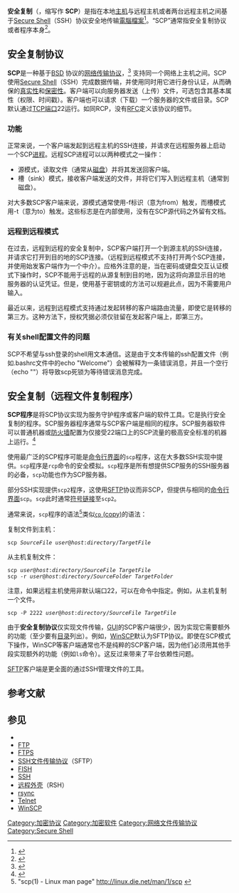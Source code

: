 {{NoteTA
|G1=IT
}}
{{校对翻译}}

'''安全复制'''（{{lang-en|'''secure copy'''}}，缩写作 '''SCP'''）是指在本地[[主机|主机]]与远程主机或者两台远程主机之间基于[[Secure_Shell|Secure Shell]]（SSH）协议安全地传输[[電腦檔案|電腦檔案]]<ref>{{cite web |url = http://www.computerhope.com/unix/scp.htm |title = Linux and Unix scp command |access-date = 4 August 2015 |archive-date=2018-02-21 |archive-url = https://web.archive.org/web/20180221035435/https://www.computerhope.com/unix/scp.htm |dead-url=no }}</ref>。“SCP”通常指安全复制协议或者程序本身<ref name="Pechanec">{{cite web |url = https://blogs.oracle.com/janp/entry/how_the_scp_protocol_works |title= How the SCP protocol works |access-date=4 August 2015 |last=Pechanec |first=Jan |author-link=Jan Pechanec |website = Jan Pechanec's weblog |publisher=Oracle |dead-url=yes |archive-url = https://web.archive.org/web/20151011151316/https://blogs.oracle.com/janp/entry/how_the_scp_protocol_works |archive-date=2015-10-11 }}</ref>。

== 安全复制协议 ==
'''SCP'''是一种基于[[BSD|BSD]] {{tsl|en|Rcp (Unix)||RCP}}协议的[[网络传输协议|网络传输协议]]，<ref>{{Cite web|url=http://nixdoc.net/man-pages/FreeBSD/scp.1.html#HISTORY|title=scp - FreeBSD (history section)|accessdate=25 June 2012|archive-date=2021-02-25|archive-url=https://web.archive.org/web/20210225130353/https://nixdoc.net/man-pages/FreeBSD/scp.1.html#HISTORY|dead-url=no}}</ref> 支持同一个网络上主机之间{{tsl|en|File transfer|传输文件}}。SCP使用[[Secure_Shell|Secure Shell]]（SSH）完成数据传输，并使用同时用它进行身份认证，从而确保{{tsl|en|Data in transit|数据传输时}}的[[信息安全|真实性]]和[[保密|保密性]]。客户端可以向服务器发送（上传）文件，可选包含其基本属性（权限、时间戳）。客户端也可以请求（下载）一个服务器的文件或目录。SCP默认通过[[通訊埠|TCP端口]]22运行。如同RCP，没有[[RFC|RFC]]定义该协议的细节。

=== 功能 ===
正常来说，一个客户端发起到远程主机的SSH连接，并请求在远程服务器上启动一个SCP[[进程|进程]]。远程SCP进程可以以两种模式之一操作：
* 源模式，读取文件（通常从[[磁盘|磁盘]]）并将其发送回客户端。
* 槽（sink）模式，接收客户端发送的文件，并将它们写入到远程主机（通常到磁盘）。
对大多数SCP客户端来说，源模式通常使用-f标识（意为from）触发，而槽模式用-t（意为to）触发。这些标志是在内部使用，没有在SCP源代码之外留有文档。

=== 远程到远程模式 ===
在过去，远程到远程的安全复制中，SCP客户端打开一个到源主机的SSH连接，并请求它打开到目的地的SCP连接。（远程到远程模式不支持打开两个SCP连接，并使用始发客户端作为一个中介）。应格外注意的是，当在密码或键盘交互认证模式下操作时，SCP不能用于远程的从源复制到目的地，因为这将向源显示目的地服务器的认证凭证。但是，使用基于密钥或{{tsl|en|GSSAPI}}的方法可以规避此点，因为不需要用户输入。

最近以来，远程到远程模式支持通过发起转移的客户端路由流量，即使它是转移的第三方。这种方法下，授权凭据必须仅驻留在发起客户端上，即第三方。{{what}}

=== 有关shell配置文件的问题 ===
SCP不希望与ssh登录的shell用文本通信。这是由于文本传输的ssh配置文件（例如.bashrc文件中的echo "Welcome"）会被解释为一条错误消息，并且一个空行（echo ""）将导致scp死锁为等待错误消息完成。

== 安全复制（远程文件复制程序） ==
'''SCP程序'''是将SCP协议实现为服务守护程序或客户端的软件工具。它是执行安全复制的程序。SCP服务器程序通常与SCP客户端是相同的程序。SCP服务器软件可以普通机器或[[防火墙|防火墙]]配置为仅接受22端口上的SCP流量的极高安全标准的机器上运行。<ref>{{Cite web|url=http://www.pcwdld.com/scp-server-free-windows-download|title=SCP Server Installation and Configuration|accessdate=17 June 2016|archive-date=2016-11-27|archive-url=https://web.archive.org/web/20161127193222/http://www.pcwdld.com/scp-server-free-windows-download|dead-url=no}}</ref>

使用最广泛的SCP程序可能是[[命令行界面|命令行界面]]的<tt>scp</tt>程序，这在大多数SSH实现中提供。<tt>scp</tt>程序是<tt>rcp</tt>命令的安全模拟。<tt>scp</tt>程序是所有想提供SCP服务的SSH服务器的必备，<tt>scp</tt>功能也作为SCP服务器。

部分SSH实现提供<tt>scp2</tt>程序，这使用[[SSH文件传输协议|SFTP]]协议而非SCP，但提供与相同的[[命令行界面|命令行界面]]<tt>scp</tt>。<tt>scp</tt>此时通常[[符号链接|符号链接]]至<tt>scp2</tt>。

通常来说，<tt>scp</tt>程序的语法<ref>"scp(1) - Linux man page" http://linux.die.net/man/1/scp {{Wayback|url=http://linux.die.net/man/1/scp |date=20210224040033 }}</ref>类似[[Cp_(Unix)|<tt>cp</tt> (copy)]]的语法：

复制文件到主机：
 <tt>scp ''SourceFile'' ''user''@''host'':''directory''/''TargetFile''</tt>
从主机复制文件：
 <tt>scp ''user''@''host'':''directory''/''SourceFile'' ''TargetFile''</tt>
 <tt>scp -r ''user''@''host'':''directory''/''SourceFolder'' ''TargetFolder''</tt>
注意，如果远程主机使用非默认端口22，可以在命令中指定。例如，从主机复制一个文件。
 <tt>scp -P 2222 ''user''@''host'':''directory''/''SourceFile'' ''TargetFile''</tt>
由于'''安全复制协议'''仅实现文件传输，[[图形用户界面|GUI]]的SCP客户端很少，因为实现它需要额外的功能（至少要有[[目录_(文件系统)|目录]]列出）。例如，[[WinSCP|WinSCP]]默认为SFTP协议。即使在SCP模式下操作，WinSCP等客户端通常也不是纯粹的SCP客户端，因为他们必须用其他手段实现额外的功能（例如<tt>ls</tt>命令）。这反过来带来了平台依赖性问题。

[[SSH文件传输协议|SFTP]]客户端是更全面的通过SSH管理文件的工具。

== 参考文献 ==
{{Reflist}}

== 参见 ==
* {{tsl|en|List of file transfer protocols|文件传输协议列表}}
* [[文件传输协议|FTP]]
* [[FTPS|FTPS]]
* [[SSH文件传输协议|SSH文件传输协议]]（SFTP）
* [[FISH|FISH]]
* [[Secure_Shell|SSH]]
* [[远程外壳|远程外壳]]（RSH）
* [[rsync|rsync]]
* [[Telnet|Telnet]]
* [[WinSCP|WinSCP]]

[[Category:加密协议|Category:加密协议]]
[[Category:加密软件|Category:加密软件]]
[[Category:网络文件传输协议|Category:网络文件传输协议]]
[[Category:Secure_Shell|Category:Secure Shell]]